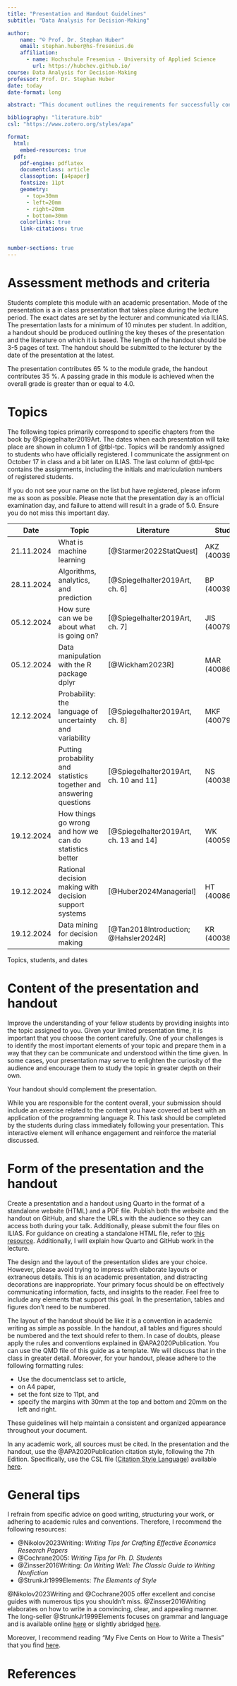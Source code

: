 ```yaml
---
title: "Presentation and Handout Guidelines"
subtitle: "Data Analysis for Decision-Making"

author:
    name: "© Prof. Dr. Stephan Huber"
    email: stephan.huber@hs-fresenius.de
    affiliation:
      - name: Hochschule Fresenius - University of Applied Science
        url: https://hubchev.github.io/
course: Data Analysis for Decision-Making
professor: Prof. Dr. Stephan Huber
date: today
date-format: long

abstract: "This document outlines the requirements for successfully contributing to the course through an academic presentation. It introduces the available topics, establishes the standards for both delivery and the creation of accompanying handouts, and provides tips how students can effectively meet the expectations and improve their academic skills."

bibliography: "literature.bib"
csl: "https://www.zotero.org/styles/apa"

format:
  html: 
    embed-resources: true
  pdf: 
    pdf-engine: pdflatex
    documentclass: article
    classoption: [a4paper]
    fontsize: 11pt
    geometry:
      - top=30mm
      - left=20mm
      - right=20mm
      - bottom=30mm
    colorlinks: true
    link-citations: true

    
number-sections: true
---
```

# Assessment methods and criteria 

Students complete this module with an academic presentation. 
Mode of the presentation is a in class presentation that takes place during the lecture period. The exact dates are set by the lecturer and communicated via ILIAS. The presentation lasts for a minimum of 10 minutes per student. In addition, a handout should be produced outlining the key theses of the presentation and the literature on which it is based. The length of the handout should be 3-5 pages of text. The handout should be submitted to the lecturer by the date of the presentation at the latest. 

The presentation contributes 65 % to the module grade, the handout contributes 35 %. A passing grade in this module is achieved when the overall grade is greater than or equal to 4.0.

# Topics

The following topics primarily correspond to specific chapters from the book by @Spiegelhalter2019Art. The dates when each presentation will take place are shown in column 1 of  @tbl-tpc. Topics will be randomly assigned to students who have officially registered. I communicate the assignment on October 17 in class and a bit later on ILIAS. The last column of @tbl-tpc contains the assignments, including the initials and matriculation numbers of registered students.

If you do not see your name on the list but have registered, please inform me as soon as possible. Please note that the presentation day is an official examination day, and failure to attend will result in a grade of 5.0. Ensure you do not miss this important day.




::: {#tbl-tpc}

| Date       | Topic                                                | Literature                                 | Student          |
|------------|------------------------------------------------------|---------------------------------|-------------|
| 21.11.2024 | What is machine learning                             | [@Starmer2022StatQuest]                   | AKZ (400391308)  |
| 28.11.2024 | Algorithms, analytics, and prediction               | [@Spiegelhalter2019Art, ch. 6]            | BP (400394562)   |
| 05.12.2024 | How sure can we be about what is going on?          | [@Spiegelhalter2019Art, ch. 7]            | JIS (400792151)  |
| 05.12.2024 | Data manipulation with the R package dplyr           | [@Wickham2023R]                            | MAR (400862115)  |
| 12.12.2024 | Probability: the language of uncertainty and variability | [@Spiegelhalter2019Art, ch. 8]            | MKF (400797123)  |
| 12.12.2024 | Putting probability and statistics together and answering questions | [@Spiegelhalter2019Art, ch. 10 and 11]    | NS (400383355)   |
| 19.12.2024 | How things go wrong and how we can do statistics better | [@Spiegelhalter2019Art, ch. 13 and 14]    | WK (400594759)   |
| 19.12.2024 | Rational decision making with decision support systems | [@Huber2024Managerial]    | HT (400861287)   |
| 19.12.2024 | Data mining for decision making  | [@Tan2018Introduction; @Hahsler2024R]    | KR (400383363)   |


Topics, students, and dates
:::


# Content of the presentation and handout

Improve the understanding of your fellow students by providing insights into the topic assigned to you. Given your limited presentation time, it is important that you choose the content carefully. One of your challenges is to identify the most important elements of your topic and prepare them in a way that they can be communicate and understood within the time given. In some cases, your presentation may serve to enlighten the curiosity of the audience and encourage them to study the topic in greater depth on their own. 

Your handout should complement the presentation. 

While you are responsible for the content overall, your submission should include an exercise related to the content you have covered at best with an application of the programming language R. This task should be completed by the students during class immediately following your presentation. This interactive element will enhance engagement and reinforce the material discussed.

# Form of the presentation and the handout

Create a presentation and a handout using Quarto in the format of a standalone website (HTML) and a PDF file. Publish both the website and the handout on GitHub, and share the URLs with the audience so they can access both during your talk. Additionally, please submit the four files on ILIAS. For guidance on creating a standalone HTML file, refer to  [this resource](https://quarto.org/docs/output-formats/html-publishing.html#standalone-html). Additionally, I will explain how Quarto and GitHub work in the lecture.

The design and the layout of the presentation slides are your choice. However, please avoid trying to impress with elaborate layouts or extraneous details. This is an academic presentation, and distracting decorations are inappropriate. Your primary focus should be on effectively communicating information, facts, and insights to the reader. Feel free to include any elements that support this goal. In the presentation, tables and figures don't need to be numbered.

The layout of the handout should be like it is a convention in academic writing as simple as possible. In the handout, all tables and figures should be numbered and the text should refer to them. In case of doubts, please apply the rules and conventions explained in @APA2020Publication. You can use the QMD file of this guide as a template. We will discuss that in the class in greater detail. Moreover, for your handout, please adhere to the following formatting rules: 

- Use the documentclass set to article,
- on A4 paper, 
- set the font size to 11pt, and 
- specify the margins with 30mm at the top and bottom and 20mm on the left and right. 

These guidelines will help maintain a consistent and organized appearance throughout your document.

In any academic work, all sources must be cited. In the presentation and the handout, use the @APA2020Publication citation style, following the 7th Edition. Specifically, use the CSL file ([Citation Style Language](https://citationstyles.org/))  available [here](https://www.zotero.org/styles/apa).


# General tips

I refrain from specific advice on good writing, structuring your work, or adhering to academic rules and conventions. Therefore, I recommend the following resources:

- @Nikolov2023Writing: _Writing Tips for Crafting Effective Economics Research Papers_
- @Cochrane2005: _Writing Tips for Ph. D. Students_
- @Zinsser2016Writing: _On Writing Well: The Classic Guide to Writing Nonfiction_
- @StrunkJr1999Elements: _The Elements of Style_

@Nikolov2023Writing and @Cochrane2005 offer excellent and concise guides with numerous tips you shouldn't miss. @Zinsser2016Writing elaborates on how to write in a convincing, clear, and appealing manner. The long-seller @StrunkJr1999Elements focuses on grammar and language and is available online [here](http://www.jlakes.org/ch/web/The-elements-of-style.pdf) or slightly abridged [here](https://assets.uni-augsburg.de/media/filer_public/11/63/1163e0de-57ae-4b3d-8485-7155dc131235/strunkwhite-tipps-stilelemente.pdf).

Moreover, I recommend reading "My Five Cents on How to Write a Thesis" that you find [here](https://raw.githubusercontent.com/hubchev/temp_apa_en/main/fivecents.pdf).

# References

::: {#refs}
:::



